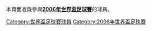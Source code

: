 本頁面收錄參與'''[[2006年世界盃足球賽|2006年世界盃足球賽]]'''的球員。

[[Category:世界盃足球賽球員|Category:世界盃足球賽球員]]
[[Category:2006年世界盃足球賽|Category:2006年世界盃足球賽]]